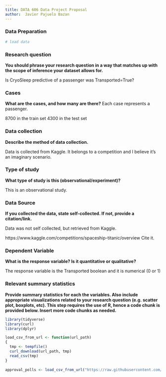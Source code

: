 ```yaml
---
title: DATA 606 Data Project Proposal
author:  Javier Pajuelo Bazan
---
```


### Data Preparation

```r
# load data
```


### Research question 

**You should phrase your research question in a way that matches up with the scope of inference your dataset allows for.**

Is CryoSleep predictive of a passenger was Transported=True?

### Cases 

**What are the cases, and how many are there?**
Each case represents a passenger.

8700 in the train set
4300 in the test set



### Data collection 

**Describe the method of data collection.**

Data is collected from Kaggle. It belongs to a competition and I believe it's an imaginary scenario.


### Type of study 

**What type of study is this (observational/experiment)?**

This is an observational study.


### Data Source 

**If you collected the data, state self-collected. If not, provide a citation/link.**

Data was not self collected, but retrieved from Kaggle.

https://www.kaggle.com/competitions/spaceship-titanic/overview
Cite it.



### Dependent Variable

**What is the response variable? Is it quantitative or qualitative?**

The response variable is the Transported boolean and it is numerical (0 or 1)



### Relevant summary statistics 

**Provide summary statistics for each the variables. Also include appropriate visualizations related to your research question (e.g. scatter plot, boxplots, etc). This step requires the use of R, hence a code chunk is provided below. Insert more code chunks as needed.**

```r
library(tidyverse)
library(curl)
library(dplyr)                      

load_csv_from_url <- function(url_path)
{
  tmp <- tempfile()
  curl_download(url_path, tmp)
  read_csv(tmp)
}
 
approval_polls <- load_csv_from_url("https://raw.githubusercontent.com/fivethirtyeight/covid-19-polls/master/covid_approval_polls.csv")

```